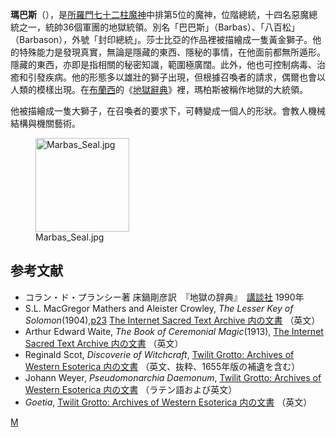 '''瑪巴斯'''（{{lang-en|'''Marbas'''}}），是[[所羅門七十二柱魔神|所羅門七十二柱魔神]]中排第5位的魔神，位階總統，十四名惡魔總統之一，統帥36個軍團的地獄統領。別名「巴巴斯」（Barbas）、「八百松」（Barbason），外號「封印總統」。莎士比亞的作品裡被描繪成一隻黃金獅子。他的特殊能力是發現真實，無論是隱藏的東西、隱秘的事情，在他面前都無所遁形。隱藏的東西，亦即是指相關的秘密知識，範圍極廣闊。此外，他也可控制病毒、治癒和引發疾病。他的形態多以雄壯的獅子出現，但根據召喚者的請求，偶爾也會以人類的模樣出現。在[[科蘭·戴·布蘭西|布蘭西]]的《[[地獄辭典|地獄辭典]]》裡，瑪柏斯被稱作地獄的大統領。

他被描繪成一隻大獅子，在召喚者的要求下，可轉變成一個人的形狀。會教人機械結構與機關藝術。

 
[[File:Marbas_Seal.jpg|150px]]

==参考文献==
* コラン・ド・プランシー著 床鍋剛彦訳　『地獄の辞典』　[[講談社|講談社]] 1990年
* S.L. MacGregor Mathers and Aleister Crowley, ''The Lesser Key of Solomon''(1904),[http://www.sacred-texts.com/grim/lks/lks05.htm p23] {{WebCite|url=https://www.webcitation.org/66dbvepRp?url=http://www.sacred-texts.com/grim/lks/lks05.htm |date=20120403023119 |dateformat=iso }} [http://www.sacred-texts.com/grim/lks/index.htm The Internet Sacred Text Archive 内の文書] {{Wayback|url=http://www.sacred-texts.com/grim/lks/index.htm |date=20101202152038 }}（英文）
* Arthur Edward Waite, ''The Book of Ceremonial Magic''(1913), [http://www.sacred-texts.com/grim/bcm/index.htm The Internet Sacred Text Archive 内の文書] {{Wayback|url=http://www.sacred-texts.com/grim/bcm/index.htm |date=20101202152057 }}（英文）
* Reginald Scot, ''Discoverie of Witchcraft'', [http://www.esotericarchives.com/solomon/scot16.htm Twilit Grotto: Archives of Western Esoterica 内の文書] {{Wayback|url=http://www.esotericarchives.com/solomon/scot16.htm |date=20210126232251 }}（英文、抜粋、1655年版の補遺を含む）
* Johann Weyer, ''Pseudomonarchia Daemonum'', [http://www.esotericarchives.com/solomon/weyer.htm Twilit Grotto: Archives of Western Esoterica 内の文書] {{WebCite|url=https://www.webcitation.org/6IGSsvZjr?url=http://www.esotericarchives.com/solomon/weyer.htm |date=20130721000243 |dateformat=iso }}（ラテン語および英文）
* ''Goetia'', [http://www.esotericarchives.com/solomon/goetia.htm Twilit Grotto: Archives of Western Esoterica 内の文書] {{Wayback|url=http://www.esotericarchives.com/solomon/goetia.htm |date=20070523204557 }}（英文）

{{所罗门七十二柱魔神}}

[[category:所罗门七十二柱魔神|M]]